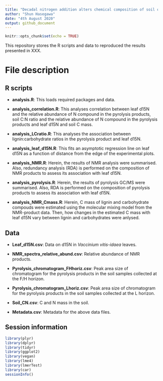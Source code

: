 ```yaml
---
title: "Decadal nitrogen addition alters chemical composition of soil organic matter in a boreal forest"
author: "Shun Hasegawa"
date: "4th August 2020"
output: github_document
---
```


```r
knitr::opts_chunk$set(echo = TRUE)
```

This repository stores the R scripts and data to reproduced the results presented in XXX.

# File description

## R scripts
* **analysis.R**: This loads required packages and data.

* **analysis_correlation.R**: This analyses correlation between leaf d15N and the relative abundance of N compound in the pyrolysis products, soil C:N ratio and the relative abundance of N compound in the pyrolysis products and leaf d15N and soil C mass.

* **analysis_LCratio.R**: This analyses the association between lignin:carbohydrate ratios in the pyrolysis product and leaf d15N.

* **analysis_leaf_d15N.R**:  This fits an asymptotic regression line on leaf d15N as a function of distance from the edge of the experimental plots.

* **analysis_NMR.R**: Herein, the results of NMR analysis were summarised. Also, redundancy analysis (RDA) is performed on the composition of NMR products to assess its association with leaf d15N.

* **analysis_pyrolysis.R**: Herein, the results of pyrolysis GC/MS were summarised. Also, RDA is performed on the composition of pyrolysis products to assess its association with leaf d15N.

* **analysis_NMR_Cmass.R**: Herein, C mass of lignin and carbohydrate compouds were estimated using the molecular mixing model from the NMR-product data. Then, how changes in the estimated C mass with leaf d15N vary between lignin and carbohydrates were anlysed.


## Data
* **Leaf_d15N.csv**: Data on d15N in *Vaccinium vitis-idaea* leaves.

* **NMR_spectra_relative_abund.csv**: Relative abundance of NMR products.

* **Pyrolysis_chromatogram_FHhoriz.csv**: Peak area size of chromatogram for the pyrolysis products in the soil samples collected at the F/H horizon.

* **Pyrolysis_chromatogram_Lhoriz.csv**: Peak area size of chromatogram for the pyrolysis products in the soil samples collected at the L horizon.

* **Soil_CN.csv**: C and N mass in the soil.

* **Metadata.csv**: Metadata for the above data files.

## Session information
```r
library(plyr)
library(dplyr)
library(tidyr)
library(ggplot2)
library(vegan)
library(lme4)
library(lmerTest)
library(car)
sessionInfo()
```

